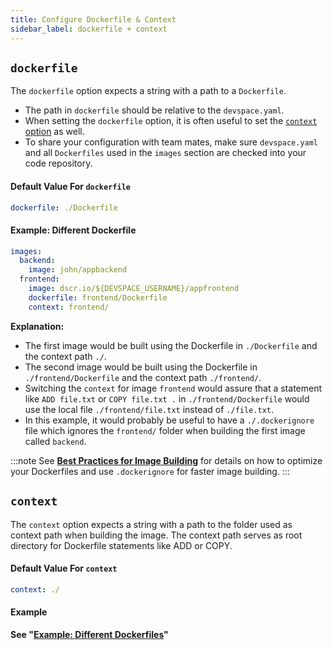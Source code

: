 ```yaml
---
title: Configure Dockerfile & Context
sidebar_label: dockerfile + context
---
```



## `dockerfile`
The `dockerfile` option expects a string with a path to a `Dockerfile`.
- The path in `dockerfile` should be relative to the `devspace.yaml`.
- When setting the `dockerfile` option, it is often useful to set the [`context` option](#context) as well.
- To share your configuration with team mates, make sure `devspace.yaml` and all `Dockerfiles` used in the `images` section are checked into your code repository.

#### Default Value For `dockerfile`
```yaml
dockerfile: ./Dockerfile
```

#### Example: Different Dockerfile
```yaml
images:
  backend:
    image: john/appbackend
  frontend:
    image: dscr.io/${DEVSPACE_USERNAME}/appfrontend
    dockerfile: frontend/Dockerfile
    context: frontend/
```
**Explanation:**  
- The first image would be built using the Dockerfile in `./Dockerfile` and the context path `./`.
- The second image would be built using the Dockerfile in `./frontend/Dockerfile` and the context path `./frontend/`.
- Switching the `context` for image `frontend` would assure that a statement like `ADD file.txt` or  `COPY file.txt .` in `./frontend/Dockerfile` would use the local file `./frontend/file.txt` instead of `./file.txt`.
- In this example, it would probably be useful to have a `./.dockerignore` file which ignores the `frontend/` folder when building the first image called `backend`.

:::note
See **[Best Practices for Image Building](../../guides/image-building.mdx)** for details on how to optimize your Dockerfiles and use `.dockerignore` for faster image building.
:::



## `context`
The `context` option expects a string with a path to the folder used as context path when building the image. The context path serves as root directory for Dockerfile statements like ADD or COPY.

<FragmentFaqImageContext/>

#### Default Value For `context`
```yaml
context: ./
```

#### Example
**See "[Example: Different Dockerfiles](#example-different-dockerfile)"**
